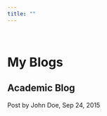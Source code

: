 ```yaml
---
title: ""
---
```


<br/>

# My Blogs

## Academic Blog


<span class="glyphicon glyphicon-time"></span> Post by John Doe, Sep 24, 2015